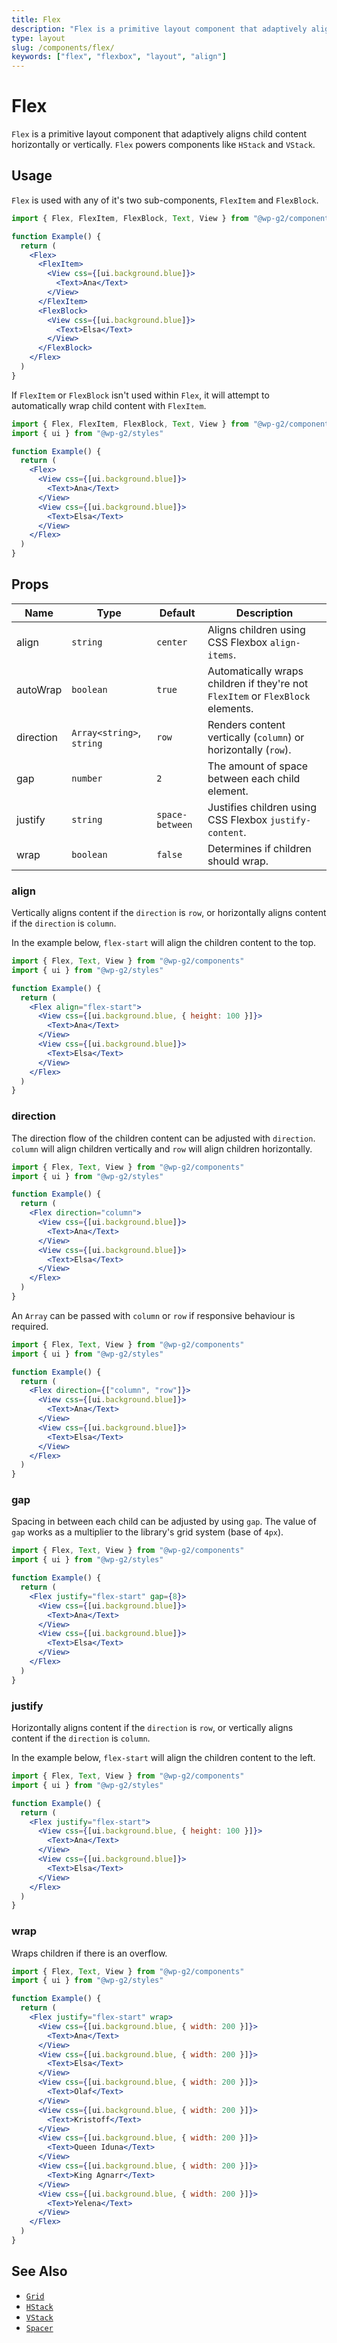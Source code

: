 ```yaml
---
title: Flex
description: "Flex is a primitive layout component that adaptively aligns child content horizontally or vertically. Flex powers components like HStack and VStack."
type: layout
slug: /components/flex/
keywords: ["flex", "flexbox", "layout", "align"]
---
```


# Flex

`Flex` is a primitive layout component that adaptively aligns child content horizontally or vertically. `Flex` powers components like `HStack` and `VStack`.

## Usage

`Flex` is used with any of it's two sub-components, `FlexItem` and `FlexBlock`.

```jsx live
import { Flex, FlexItem, FlexBlock, Text, View } from "@wp-g2/components"

function Example() {
  return (
    <Flex>
      <FlexItem>
        <View css={[ui.background.blue]}>
          <Text>Ana</Text>
        </View>
      </FlexItem>
      <FlexBlock>
        <View css={[ui.background.blue]}>
          <Text>Elsa</Text>
        </View>
      </FlexBlock>
    </Flex>
  )
}
```

If `FlexItem` or `FlexBlock` isn't used within `Flex`, it will attempt to automatically wrap child content with `FlexItem`.

```jsx live
import { Flex, FlexItem, FlexBlock, Text, View } from "@wp-g2/components"
import { ui } from "@wp-g2/styles"

function Example() {
  return (
    <Flex>
      <View css={[ui.background.blue]}>
        <Text>Ana</Text>
      </View>
      <View css={[ui.background.blue]}>
        <Text>Elsa</Text>
      </View>
    </Flex>
  )
}
```

## Props

| Name      | Type                      | Default         | Description                                                                     |
| --------- | ------------------------- | --------------- | ------------------------------------------------------------------------------- |
| align     | `string`                  | `center`        | Aligns children using CSS Flexbox `align-items`.                                |
| autoWrap  | `boolean`                 | `true`          | Automatically wraps children if they're not `FlexItem` or `FlexBlock` elements. |
| direction | `Array<string>`, `string` | `row`           | Renders content vertically (`column`) or horizontally (`row`).                  |
| gap       | `number`                  | `2`             | The amount of space between each child element.                                 |
| justify   | `string`                  | `space-between` | Justifies children using CSS Flexbox `justify-content`.                         |
| wrap      | `boolean`                 | `false`         | Determines if children should wrap.                                             |

### align

Vertically aligns content if the `direction` is `row`, or horizontally aligns content if the `direction` is `column`.

In the example below, `flex-start` will align the children content to the top.

```jsx live
import { Flex, Text, View } from "@wp-g2/components"
import { ui } from "@wp-g2/styles"

function Example() {
  return (
    <Flex align="flex-start">
      <View css={[ui.background.blue, { height: 100 }]}>
        <Text>Ana</Text>
      </View>
      <View css={[ui.background.blue]}>
        <Text>Elsa</Text>
      </View>
    </Flex>
  )
}
```

### direction

The direction flow of the children content can be adjusted with `direction`. `column` will align children vertically and `row` will align children horizontally.

```jsx live
import { Flex, Text, View } from "@wp-g2/components"
import { ui } from "@wp-g2/styles"

function Example() {
  return (
    <Flex direction="column">
      <View css={[ui.background.blue]}>
        <Text>Ana</Text>
      </View>
      <View css={[ui.background.blue]}>
        <Text>Elsa</Text>
      </View>
    </Flex>
  )
}
```

An `Array` can be passed with `column` or `row` if responsive behaviour is required.

```jsx live
import { Flex, Text, View } from "@wp-g2/components"
import { ui } from "@wp-g2/styles"

function Example() {
  return (
    <Flex direction={["column", "row"]}>
      <View css={[ui.background.blue]}>
        <Text>Ana</Text>
      </View>
      <View css={[ui.background.blue]}>
        <Text>Elsa</Text>
      </View>
    </Flex>
  )
}
```

### gap

Spacing in between each child can be adjusted by using `gap`. The value of `gap` works as a multiplier to the library's grid system (base of `4px`).

```jsx live
import { Flex, Text, View } from "@wp-g2/components"
import { ui } from "@wp-g2/styles"

function Example() {
  return (
    <Flex justify="flex-start" gap={8}>
      <View css={[ui.background.blue]}>
        <Text>Ana</Text>
      </View>
      <View css={[ui.background.blue]}>
        <Text>Elsa</Text>
      </View>
    </Flex>
  )
}
```

### justify

Horizontally aligns content if the `direction` is `row`, or vertically aligns content if the `direction` is `column`.

In the example below, `flex-start` will align the children content to the left.

```jsx live
import { Flex, Text, View } from "@wp-g2/components"
import { ui } from "@wp-g2/styles"

function Example() {
  return (
    <Flex justify="flex-start">
      <View css={[ui.background.blue, { height: 100 }]}>
        <Text>Ana</Text>
      </View>
      <View css={[ui.background.blue]}>
        <Text>Elsa</Text>
      </View>
    </Flex>
  )
}
```

### wrap

Wraps children if there is an overflow.

```jsx live
import { Flex, Text, View } from "@wp-g2/components"
import { ui } from "@wp-g2/styles"

function Example() {
  return (
    <Flex justify="flex-start" wrap>
      <View css={[ui.background.blue, { width: 200 }]}>
        <Text>Ana</Text>
      </View>
      <View css={[ui.background.blue, { width: 200 }]}>
        <Text>Elsa</Text>
      </View>
      <View css={[ui.background.blue, { width: 200 }]}>
        <Text>Olaf</Text>
      </View>
      <View css={[ui.background.blue, { width: 200 }]}>
        <Text>Kristoff</Text>
      </View>
      <View css={[ui.background.blue, { width: 200 }]}>
        <Text>Queen Iduna</Text>
      </View>
      <View css={[ui.background.blue, { width: 200 }]}>
        <Text>King Agnarr</Text>
      </View>
      <View css={[ui.background.blue, { width: 200 }]}>
        <Text>Yelena</Text>
      </View>
    </Flex>
  )
}
```

## See Also

- [`Grid`](/components/grid/)
- [`HStack`](/components/hstack/)
- [`VStack`](/components/vstack/)
- [`Spacer`](/components/spacer/)
